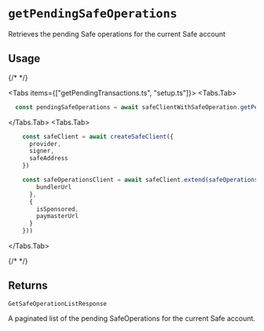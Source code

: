 

# `getPendingSafeOperations`

Retrieves the pending Safe operations for the current Safe account

## Usage

{/* <!-- vale off --> */}

<Tabs items={["getPendingTransactions.ts", "setup.ts"]}>
  <Tabs.Tab>
  ```typescript 
    const pendingSafeOperations = await safeClientWithSafeOperation.getPendingSafeOperations()
  ```
  </Tabs.Tab>
  <Tabs.Tab>
  ```typescript 
      const safeClient = await createSafeClient({
        provider,  
        signer,
        safeAddress
      })

      const safeOperationsClient = await safeClient.extend(safeOperations({
          bundlerUrl
        },
        {
          isSponsored,
          paymasterUrl
        }
      }))
  ```
  </Tabs.Tab>
</Tabs>

{/* <!-- vale on --> */}

## Returns

`GetSafeOperationListResponse`

A paginated list of the pending SafeOperations for the current Safe account.
